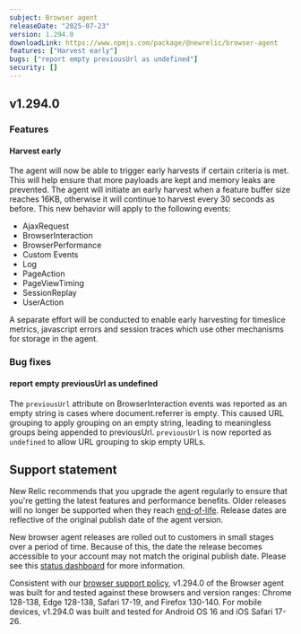 ```yaml
---
subject: Browser agent
releaseDate: "2025-07-23"
version: 1.294.0
downloadLink: https://www.npmjs.com/package/@newrelic/browser-agent
features: ["Harvest early"]
bugs: ["report empty previousUrl as undefined"]
security: []
---
```


## v1.294.0

### Features

#### Harvest early
The agent will now be able to trigger early harvests if certain criteria is met.  This will help ensure that more payloads are kept and memory leaks are prevented. The agent will initiate an early harvest when a feature buffer size reaches 16KB, otherwise it will continue to harvest every 30 seconds as before. This new behavior will apply to the following events:
* AjaxRequest
* BrowserInteraction
* BrowserPerformance
* Custom Events
* Log
* PageAction
* PageViewTiming
* SessionReplay
* UserAction

A separate effort will be conducted to enable early harvesting for timeslice metrics, javascript errors and session traces which use other mechanisms for storage in the agent.


### Bug fixes

#### report empty previousUrl as undefined
The `previousUrl` attribute on BrowserInteraction events was reported as an empty string is cases where document.referrer is empty.  This caused URL grouping to apply grouping on an empty string, leading to meaningless groups being appended to previousUrl.  `previousUrl` is now reported as `undefined` to allow URL grouping to skip empty URLs.

## Support statement

New Relic recommends that you upgrade the agent regularly to ensure that you're getting the latest features and performance benefits. Older releases will no longer be supported when they reach [end-of-life](https://docs.newrelic.com/docs/browser/browser-monitoring/getting-started/browser-agent-eol-policy/). Release dates are reflective of the original publish date of the agent version.

New browser agent releases are rolled out to customers in small stages over a period of time. Because of this, the date the release becomes accessible to your account may not match the original publish date. Please see this [status dashboard](https://newrelic.github.io/newrelic-browser-agent-release/) for more information.

Consistent with our [browser support policy](https://docs.newrelic.com/docs/browser/new-relic-browser/getting-started/compatibility-requirements-browser-monitoring/#browser-types), v1.294.0 of the Browser agent was built for and tested against these browsers and version ranges: Chrome 128-138, Edge 128-138, Safari 17-19, and Firefox 130-140. For mobile devices, v1.294.0 was built and tested for Android OS 16 and iOS Safari 17-26.